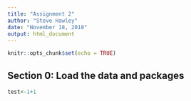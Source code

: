 ```yaml
---
title: "Assignment 2"
author: "Steve Hawley"
date: "November 18, 2018"
output: html_document
---
```


```r
knitr::opts_chunk$set(echo = TRUE)
```

## Section 0: Load the data and packages

```r

test<-1+1

```
